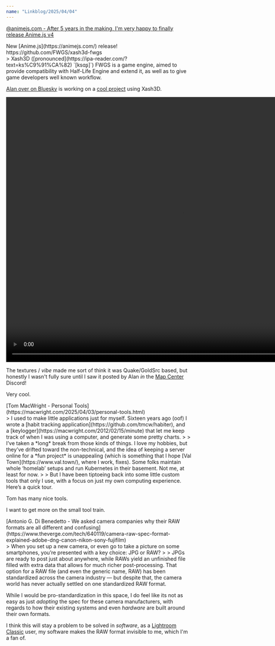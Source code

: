 ```yaml
---
name: "Linkblog/2025/04/04"
---
```


[@animejs.com‬ - After 5 years in the making, I'm very happy to finally release Anime.js v4](https://bsky.app/profile/animejs.com/post/3llw7xuybwc2x)

<div class="ml-[calc(1*1rem)] mb-8">
New [Anime.js](https://animejs.com/) release!

</div>
https://github.com/FWGS/xash3d-fwgs

<div class="ml-[calc(1*1rem)] mb-8">
> Xash3D ([pronounced](https://ipa-reader.com/?text=ks%C9%91%CA%82) `[ksɑʂ]`) FWGS is a game engine, aimed to provide compatibility with Half-Life Engine and extend it, as well as to give game developers well known workflow.

[Alan over on Bluesky](https://bsky.app/profile/wizardzone.net/post/3l2zcxmzvuk2f) is working on a [cool project](https://bsky.app/profile/wizardzone.net/post/3lm3p5awkxs25) using Xash3D.

<video controls src='/asset/bluesky_wizardzone-net_3lm3p5awkxs25_1743907284320_0.mp4' width='960' height='720'></video>

The textures / _vibe_ made me sort of think it was Quake/GoldSrc based, but honestly I wasn't fully sure until I saw it posted by Alan _in_ the [Map Center](https://www.map-center.com/) Discord!

Very cool.

</div>
[Tom MacWright - Personal Tools](https://macwright.com/2025/04/03/personal-tools.html)

<div class="ml-[calc(1*1rem)] mb-8">
> I used to make little applications just for myself. Sixteen years ago (oof) I wrote a [habit tracking application](https://github.com/tmcw/habiter), and a [keylogger](https://macwright.com/2012/02/15/minute) that let me keep track of when I was using a computer, and generate some pretty charts.
>
> I’ve taken a *long* break from those kinds of things. I love my hobbies, but they’ve drifted toward the non-technical, and the idea of keeping a server online for a *fun project* is unappealing (which is something that I hope [Val Town](https://www.val.town/), where I work, fixes). Some folks maintain whole ‘homelab’ setups and run Kubernetes in their basement. Not me, at least for now.
>
> But I have been tiptoeing back into some little custom tools that only I use, with a focus on just my own computing experience. Here’s a quick tour.

Tom has many nice tools.

I want to get more on the small tool train.

</div>
[Antonio G. Di Benedetto - We asked camera companies why their RAW formats are all different and confusing](https://www.theverge.com/tech/640119/camera-raw-spec-format-explained-adobe-dng-canon-nikon-sony-fujifilm)

<div class="ml-[calc(1*1rem)] mb-8">
> When you set up a new camera, or even go to take a picture on some smartphones, you’re presented with a key choice: JPG or RAW?
>
> JPGs are ready to post just about anywhere, while RAWs yield an unfinished file filled with extra data that allows for much richer post-processing. That option for a RAW file (and even the generic name, RAW) has been standardized across the camera industry — but despite that, the camera world has never actually settled on one standardized RAW format.

While I would be pro-standardization in this space, I do feel like its not as easy as just _adopting_ the spec for these camera manufacturers, with regards to how their existing systems and even _hardware_ are built around their own formats.

I think this will stay a problem to be solved in _software_, as a [Lightroom Classic](https://en.wikipedia.org/wiki/Adobe_Lightroom) user, my software makes the RAW format invisible to me, which I'm a fan of.

</div>
